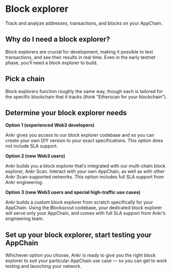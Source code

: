 # Block explorer
Track and analyze addresses, transactions, and blocks on your AppChain.

## Why do I need a block explorer?
Block explorers are crucial for development, making it possible to test transactions, and see their results in real time. 
Even in the early testnet phase, you’ll need a block explorer to build.

## Pick a chain
Block explorers function roughly the same way, though each is tailored for the specific blockchain that it tracks (think "Etherscan for your blockchain").

## Determine your block explorer needs
**Option 1 (experienced Web3 developers)**

Ankr gives you access to our block explorer codebase and so you can create your own DIY version to your exact specifications. This option does not include SLA support.

**Option 2 (new Web3 users)**

Ankr builds you a block explorer that’s integrated with our multi-chain block explorer, Ankr Scan. 
Interact with your own AppChain, as well as with other Ankr Scan-supported networks. 
This option includes full SLA support from Ankr engineering.

**Option 3 (new Web3 users and special high-traffic use cases)**

Ankr builds a custom block explorer from scratch specifically for your AppChain. 
Using the Blockscout codebase, your dedicated block explorer will serve only your AppChain, and comes with full SLA support from Ankr’s engineering team.

## Set up your block explorer, start testing your AppChain
Whichever option you choose, Ankr is ready to give you the right block explorer to suit your particular AppChain use case — so you can get to work testing and launching your network.

